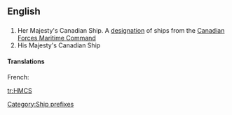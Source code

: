 {{wikipedia|Her Majesty's Canadian Ship}}
==English==

==={{initialism}}===
{{infl|en|initialism}}

# Her Majesty's Canadian Ship. A [[designation]] of ships from the [[w:Canadian Forces Maritime Command|Canadian Forces Maritime Command]]
# His Majesty's Canadian Ship

====Translations====
{{trans-top|Ship designation}}
French: {{t-|fr|NCSM}}
{{trans-mid}}
{{trans-bottom}}

[[Category:Ship prefixes]]

[[tr:HMCS]]